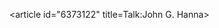 <article id="6373122" title=Talk:John G. Hanna>
	<talkpage id="6373122" title="Talk:John G. Hanna">
{{WikiProject Biography
|living=no
|class=Stub
|auto=yes
|listas=Hanna, John G.
}}
{{WikiProject United States|class=Stub|importance=Low|TX=yes|TX-importance=Low}}
	</talkpage>
</article>